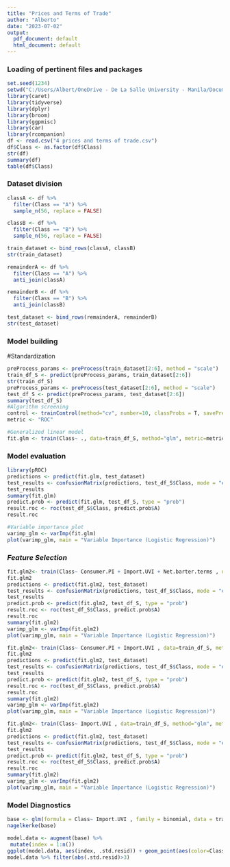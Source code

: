 ---
title: "Prices and Terms of Trade"
author: "Alberto"
date: "2023-07-02"
output:
  pdf_document: default
  html_document: default
---

### **Loading of pertinent files and packages**
```{r}
set.seed(1234)
setwd("C:/Users/Albert/OneDrive - De La Salle University - Manila/Documents/Thesis")
library(caret)
library(tidyverse)
library(dplyr)
library(broom)
library(ggpmisc)
library(car)
library(rcompanion)
df <- read.csv("4 prices and terms of trade.csv")
df$Class <- as.factor(df$Class)
str(df)
summary(df)
table(df$Class)
```
### **Dataset division**
```{r}
classA <- df %>%
  filter(Class == "A") %>%
  sample_n(56, replace = FALSE)

classB <- df %>%
  filter(Class == "B") %>%
  sample_n(56, replace = FALSE)

train_dataset <- bind_rows(classA, classB)
str(train_dataset)

remainderA <- df %>%
  filter(Class == "A") %>%
  anti_join(classA)

remainderB <- df %>%
  filter(Class == "B") %>%
  anti_join(classB)

test_dataset <- bind_rows(remainderA, remainderB)
str(test_dataset)
```
### **Model building**
#Standardization
```{r}
preProcess_params <- preProcess(train_dataset[2:6], method = "scale")
train_df_S <- predict(preProcess_params, train_dataset[2:6])
str(train_df_S)
preProcess_params <- preProcess(test_dataset[2:6], method = "scale")
test_df_S <- predict(preProcess_params, test_dataset[2:6])
summary(test_df_S)
#Algorithm screening
control <- trainControl(method="cv", number=10, classProbs = T, savePredictions = "all", summaryFunction = twoClassSummary)
metric <- "ROC"

#Generalized linear model 
fit.glm <- train(Class~ ., data=train_df_S, method="glm", metric=metric, trControl=control)
```
### **Model evaluation**
```{r}
library(pROC)
predictions <- predict(fit.glm, test_dataset)
test_results <- confusionMatrix(predictions, test_df_S$Class, mode = "everything")
test_results
summary(fit.glm)
predict.prob <- predict(fit.glm, test_df_S, type = "prob")
result.roc <- roc(test_df_S$Class, predict.prob$A)
result.roc
```
```{r}
#Variable importance plot
varimp_glm <- varImp(fit.glm)
plot(varimp_glm, main = "Variable Importance (Logistic Regression)")
```
### ***Feature Selection***
```{r}
fit.glm2<- train(Class~ Consumer.PI + Import.UVI + Net.barter.terms , data=train_df_S, method="glm", metric=metric, trControl=control)
fit.glm2
predictions <- predict(fit.glm2, test_dataset)
test_results <- confusionMatrix(predictions, test_df_S$Class, mode = "everything")
test_results
predict.prob <- predict(fit.glm2, test_df_S, type = "prob")
result.roc <- roc(test_df_S$Class, predict.prob$A)
result.roc
summary(fit.glm2)
varimp_glm <- varImp(fit.glm2)
plot(varimp_glm, main = "Variable Importance (Logistic Regression)")
```
```{r}
fit.glm2<- train(Class~ Consumer.PI + Import.UVI , data=train_df_S, method="glm", metric=metric, trControl=control)
fit.glm2
predictions <- predict(fit.glm2, test_dataset)
test_results <- confusionMatrix(predictions, test_df_S$Class, mode = "everything")
test_results
predict.prob <- predict(fit.glm2, test_df_S, type = "prob")
result.roc <- roc(test_df_S$Class, predict.prob$A)
result.roc
summary(fit.glm2)
varimp_glm <- varImp(fit.glm2)
plot(varimp_glm, main = "Variable Importance (Logistic Regression)")
```
```{r}
fit.glm2<- train(Class~ Import.UVI , data=train_df_S, method="glm", metric=metric, trControl=control)
fit.glm2
predictions <- predict(fit.glm2, test_dataset)
test_results <- confusionMatrix(predictions, test_df_S$Class, mode = "everything")
test_results
predict.prob <- predict(fit.glm2, test_df_S, type = "prob")
result.roc <- roc(test_df_S$Class, predict.prob$A)
result.roc
summary(fit.glm2)
varimp_glm <- varImp(fit.glm2)
plot(varimp_glm, main = "Variable Importance (Logistic Regression)")
```
### **Model Diagnostics**
```{r}
base <- glm(formula = Class~ Import.UVI , family = binomial, data = train_df_S)
nagelkerke(base)
```
```{r}
model.data <- augment(base) %>%
 mutate(index = 1:n())
ggplot(model.data, aes(index, .std.resid)) + geom_point(aes(color=Class), alpha=0.5)
model.data %>% filter(abs(.std.resid)>3)
```